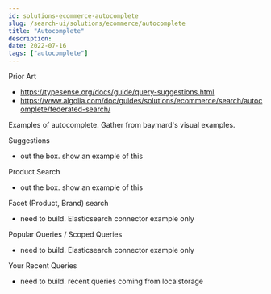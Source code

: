 ```yaml
---
id: solutions-ecommerce-autocomplete
slug: /search-ui/solutions/ecommerce/autocomplete
title: "Autocomplete"
description:
date: 2022-07-16
tags: ["autocomplete"]
---
```


Prior Art

- https://typesense.org/docs/guide/query-suggestions.html
- https://www.algolia.com/doc/guides/solutions/ecommerce/search/autocomplete/federated-search/

Examples of autocomplete. Gather from baymard's visual examples.

Suggestions

- out the box. show an example of this

Product Search

- out the box. show an example of this

Facet (Product, Brand) search

- need to build. Elasticsearch connector example only

Popular Queries / Scoped Queries

- need to build. Elasticsearch connector example only

Your Recent Queries

- need to build. recent queries coming from localstorage
